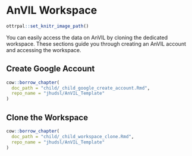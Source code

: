 
# AnVIL Workspace

```r
ottrpal::set_knitr_image_path()
```

You can easily access the data on AnVIL by cloning the dedicated workspace. These sections guide you through creating an AnVIL account and accessing the workspace.


## Create Google Account

```r
cow::borrow_chapter(
  doc_path = "child/_child_google_create_account.Rmd",
  repo_name = "jhudsl/AnVIL_Template"
)
```

## Clone the Workspace

```r
cow::borrow_chapter(
  doc_path = "child/_child_workspace_clone.Rmd",
  repo_name = "jhudsl/AnVIL_Template"
)
```
